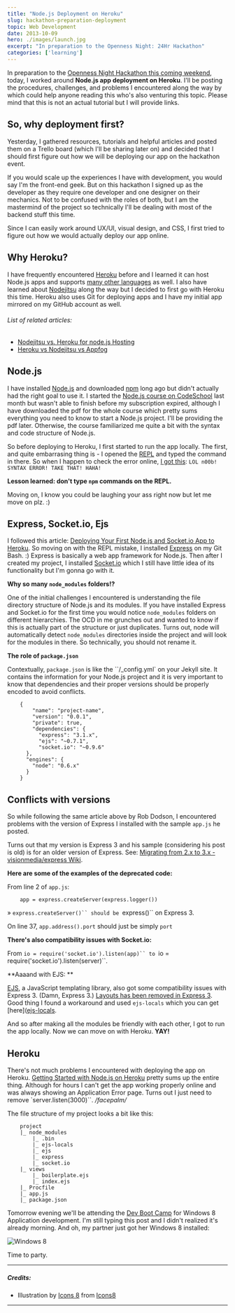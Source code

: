 ```yaml
---
title: "Node.js Deployment on Heroku"
slug: hackathon-preparation-deployment
topic: Web Development
date: 2013-10-09
hero: ./images/launch.jpg
excerpt: "In preparation to the Openness Night: 24Hr Hackathon"
categories: ['learning']
---
```


In preparation to the [Openness Night Hackathon this coming weekend](/blog/openness-night-24-hour-hackathon/), today, I worked around **Node.js app deployment on Heroku**. I'll be posting the procedures, challenges, and problems I encountered along the way by which could help anyone reading this who's also venturing this topic. Please mind that this is not an actual tutorial but I will provide links.

## So, why deployment first?

Yesterday, I gathered resources, tutorials and helpful articles and posted them on a Trello board (which I'll be sharing later on) and decided that I should first figure out how we will be deploying our app on the hackathon event.

If you would scale up the experiences I have with development, you would say I'm the front-end geek. But on this hackathon I signed up as the developer as they require one developer and one designer on their mechanics. Not to be confused with the roles of both, but I am the mastermind of the project so technically I'll be dealing with most of the backend stuff this time.

Since I can easily work around UX/UI, visual design, and CSS, I first tried to figure out how we would actually deploy our app online.

## Why Heroku?

I have frequently encountered [Heroku](https://www.heroku.com/) before and I learned it can host Node.js apps and supports [many other languages](https://devcenter.heroku.com/categories/language-support) as well. I also have learned about [Nodejitsu](https://www.nodejitsu.com/) along the way but I decided to first go with Heroku this time. Heroku also uses Git for deploying apps and I have my initial app mirrored on my GitHub account as well.

###### List of related articles:
- [Nodejitsu vs. Heroku for node.js Hosting](http://www.codebudo.com/2012/05/nodejitsu-vs-heroku-for-node-js-hosting/)
- [Heroku vs Nodejitsu vs Appfog](http://adamnengland.wordpress.com/2013/07/08/heroku-vs-nodejitsu-vs-appfog/)


## Node.js
I have installed [Node.js](http://nodejs.org/) and downloaded [npm](https://npmjs.org/) long ago but didn't actually had the right goal to use it. I started the [Node.js course on CodeSchool](https://trello.com/c/hqmSl9iK/5-real-time-web-with-node-js) last month but wasn't able to finish before my subscription expired, although I have downloaded the pdf for the whole course which pretty sums everything you need to know to start a Node.js project. I'll be providing the pdf later. Otherwise, the course familiarized me quite a bit with the syntax and code structure of Node.js.

So before deploying to Heroku, I first started to run the app locally. The first, and quite embarrasing thing is - I opened the [REPL](http://nodejs.org/api/repl.html) and typed the command in there. So when I happen to check the error online, [I got this](https://github.com/joyent/node/issues/2931): `LOL n00b! SYNTAX ERROR! TAKE THAT! HAHA!`

**Lesson learned: don't type `npm` commands on the REPL.**

Moving on, I know you could be laughing your ass right now but let me move on plz. :)

## Express, Socket.io, Ejs

I followed this article: [Deploying Your First Node.js and Socket.io App to Heroku](http://robdodson.me/blog/2012/06/04/deploying-your-first-node-dot-js-and-socket-dot-io-app-to-heroku/). So moving on with the REPL mistake, I installed [Express](http://expressjs.com/) on my Git Bash. :) Express is basically a web app framework for Node.js. Then after I created my project, I installed [Socket.io](http://socket.io/) which I still have little idea of its functionality but I'm gonna go with it.

**Why so many `node_modules` folders!?**

One of the initial challenges I encountered is understanding the file directory structure of Node.js and its modules. If you have installed Express and Socket.io for the first time you would notice `node_modules` folders on different hierarchies. The OCD in me grunches out and wanted to know if this is actually part of the structure or just duplicates. Turns out, node will automatically detect `node_modules` directories inside the project and will look for the modules in there. So technically, you should not rename it.

**The role of `package.json`**

Contextually, `package.json` is like the ``/_config.yml` on your Jekyll site. It contains the information for your Node.js project and it is very important to know that dependencies and their proper versions should be properly encoded to avoid conflicts.

```
	{
	    "name": "project-name",
	    "version": "0.0.1",
	    "private": true,
	    "dependencies": {
	      "express": "3.1.x",
	      "ejs": "~0.7.1",
	      "socket.io": "~0.9.6"
	  },
	  "engines": {
	    "node": "0.6.x"
	  }
	}
```

## Conflicts with versions

So while following the same article above by Rob Dodson, I encountered problems with the version of Express I installed with the sample `app.js` he posted.

Turns out that my version is Express 3 and his sample (considering his post is old) is for an older version of Express. See: [Migrating from 2.x to 3.x - visionmedia/express Wiki](https://github.com/visionmedia/express/wiki/Migrating-from-2.x-to-3.x).

**Here are some of the examples of the deprecated code:**

From line 2 of `app.js`:

		app = express.createServer(express.logger())


&raquo; `express.createServer()`` should be `express()`` on Express 3.

On line 37, `app.address().port` should just be simply `port`

**There's also compatibility issues with Socket.io:**

From `io = require('socket.io').listen(app)`` to `io = require('socket.io').listen(server)``.

**Aaaand with EJS: **

[EJS](http://embeddedjs.com/), a JavaScript templating library, also got some compatibility issues with Express 3. (Damn, Express 3.) [Layouts has been removed in Express 3](http://stackoverflow.com/questions/12616694/layouts-in-express-3-and-ejs). Good thing I found a workaround and used `ejs-locals` which you can get [here]([ejs-locals](https://github.com/RandomEtc/ejs-locals).

And so after making all the modules be friendly with each other, I got to run the app locally. Now we can move on with Heroku. **YAY!**

## Heroku

There's not much problems I encountered with deploying the app on Heroku. [Getting Started with Node.js on Heroku](https://devcenter.heroku.com/articles/getting-started-with-nodejs) pretty sums up the entire thing. Although for hours I can't get the app working properly online and was always showing an Application Error page. Turns out I just need to remove `server.listen(3000)``. _/facepalm/_

The file structure of my project looks a bit like this:

```
	project
	|_ node_modules
		|_ .bin
		|_ ejs-locals
		|_ ejs
		|_ express
		|_ socket.io
	|_ views
		|_ boilerplate.ejs
		|_ index.ejs
	|_ Procfile
	|_ app.js
	|_ package.json
```

Tomorrow evening we'll be attending the [Dev Boot Camp](https://opennessnighthackbootcamp.eventbrite.com/) for Windows 8 Application development. I'm still typing this post and I didn't realized it's already morning. And oh, my partner just got her Windows 8 installed:

<div class="Image__Small">
  <img src="./images/windows-8-screenshot.jpg" alt="Windows 8" />
</div>

Time to party.

<hr />

##### Credits:
* Illustration by [Icons 8](https://icons8.com/illustrations/illustration/flame-the-start-up-launching) from [Icons8](https://icons8.com/)

<hr />
